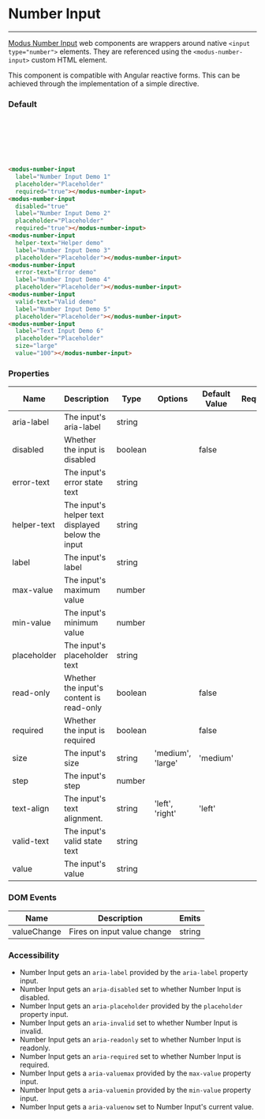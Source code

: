 # Number Input

---

[Modus Number Input](https://modus.trimble.com/components/inputs/) web components are wrappers around native `<input type="number">` elements. They are referenced using the `<modus-number-input>` custom HTML element.

This component is compatible with Angular reactive forms. This can be achieved through the implementation of a simple directive.

### Default

<modus-number-input label="Number Input Demo 1" placeholder="Placeholder" required="true"></modus-number-input><br />
<modus-number-input disabled="true" label="Number Input Demo 2" placeholder="Placeholder" required="true"></modus-number-input><br />
<modus-number-input helper-text="Helper demo" label="Number Input Demo 3" placeholder="Placeholder"></modus-number-input><br />
<modus-number-input error-text="Error demo" label="Number Input Demo 4" placeholder="Placeholder"></modus-number-input><br />
<modus-number-input valid-text="Valid demo" label="Number Input Demo 5" placeholder="Placeholder"></modus-number-input><br />
<modus-number-input label="Text Input Demo 6" placeholder="Placeholder" size="large" value="100"></modus-number-input>

```html
<modus-number-input
  label="Number Input Demo 1"
  placeholder="Placeholder"
  required="true"></modus-number-input>
<modus-number-input
  disabled="true"
  label="Number Input Demo 2"
  placeholder="Placeholder"
  required="true"></modus-number-input>
<modus-number-input
  helper-text="Helper demo"
  label="Number Input Demo 3"
  placeholder="Placeholder"></modus-number-input>
<modus-number-input
  error-text="Error demo"
  label="Number Input Demo 4"
  placeholder="Placeholder"></modus-number-input>
<modus-number-input
  valid-text="Valid demo"
  label="Number Input Demo 5"
  placeholder="Placeholder"></modus-number-input>
<modus-number-input
  label="Text Input Demo 6"
  placeholder="Placeholder"
  size="large"
  value="100"></modus-number-input>
```

### Properties

<section>
  <table>
    <thead>
      <tr>
        <th>Name</th>
        <th>Description</th>
        <th>Type</th>
        <th>Options</th>
        <th>Default Value</th>
        <th>Required</th>
      </tr>
    </thead>
    <tbody>
      <tr>
        <td>aria-label</td>
        <td>The input's aria-label</td>
        <td>string</td>
        <td></td>
        <td></td>
        <td></td>
      </tr>
      <tr>
        <td>disabled</td>
        <td>Whether the input is disabled</td>
        <td>boolean</td>
        <td></td>
        <td>false</td>
        <td></td>
      </tr>
      <tr>
        <td>error-text</td>
        <td>The input's error state text</td>
        <td>string</td>
        <td></td>
        <td></td>
        <td></td>
      </tr>
      <tr>
        <td>helper-text</td>
        <td>The input's helper text displayed below the input</td>
        <td>string</td>
        <td></td>
        <td></td>
        <td></td>
      </tr>
      <tr>
        <td>label</td>
        <td>The input's label</td>
        <td>string</td>
        <td></td>
        <td></td>
        <td></td>
      </tr>
      <tr>
        <td>max-value</td>
        <td>The input's maximum value</td>
        <td>number</td>
        <td></td>
        <td></td>
        <td></td>
      </tr>
      <tr>
        <td>min-value</td>
        <td>The input's minimum value</td>
        <td>number</td>
        <td></td>
        <td></td>
        <td></td>
      </tr>
      <tr>
        <td>placeholder</td>
        <td>The input's placeholder text</td>
        <td>string</td>
        <td></td>
        <td></td>
        <td></td>
      </tr>
      <tr>
        <td>read-only</td>
        <td>Whether the input's content is read-only</td>
        <td>boolean</td>
        <td></td>
        <td>false</td>
        <td></td>
      </tr>
      <tr>
        <td>required</td>
        <td>Whether the input is required</td>
        <td>boolean</td>
        <td></td>
        <td>false</td>
        <td></td>
      </tr>
      <tr>
        <td>size</td>
        <td>The input's size</td>
        <td>string</td>
        <td>'medium', 'large'</td>
        <td>'medium'</td>
        <td></td>
      </tr>
      <tr>
        <td>step</td>
        <td>The input's step</td>
        <td>number</td>
        <td></td>
        <td></td>
        <td></td>
      </tr>
      <tr>
        <td>text-align</td>
        <td>The input's text alignment.</td>
        <td>string</td>
        <td>'left', 'right'</td>
        <td>'left'</td>
        <td></td>
      </tr>
      <tr>
        <td>valid-text</td>
        <td>The input's valid state text</td>
        <td>string</td>
        <td></td>
        <td></td>
        <td></td>
      </tr>
      <tr>
        <td>value</td>
        <td>The input's value</td>
        <td>string</td>
        <td></td>
        <td></td>
        <td></td>
      </tr>
    </tbody>
  </table>
</section>

### DOM Events

<section>
  <table>
    <thead>
      <tr>
        <th>Name</th>
        <th>Description</th>
        <th>Emits</th>
      </tr>
    </thead>
    <tbody>
      <tr>
        <td>valueChange</td>
        <td>Fires on input value change</td>
        <td>string</td>
      </tr>
    </tbody>
  </table>
</section>

### Accessibility

- Number Input gets an `aria-label` provided by the `aria-label` property input.
- Number Input gets an `aria-disabled` set to whether Number Input is disabled.
- Number Input gets an `aria-placeholder` provided by the `placeholder` property input.
- Number Input gets an `aria-invalid` set to whether Number Input is invalid.
- Number Input gets an `aria-readonly` set to whether Number Input is readonly.
- Number Input gets an `aria-required` set to whether Number Input is required.
- Number Input gets a `aria-valuemax` provided by the `max-value` property input.
- Number Input gets a `aria-valuemin` provided by the `min-value` property input.
- Number Input gets a `aria-valuenow` set to Number Input's current value.

